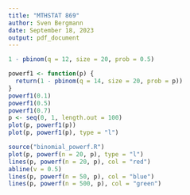 ```yaml
---
title: "MTHSTAT 869"
author: Sven Bergmann
date: September 18, 2023
output: pdf_document
---
```


```r
1 - pbinom(q = 12, size = 20, prob = 0.5)
```
```r
powerf1 <- function(p) {
  return(1 - pbinom(q = 14, size = 20, prob = p))
}
powerf1(0.1)
powerf1(0.5)
powerf1(0.7)
p <- seq(0, 1, length.out = 100)
plot(p, powerf1(p))
plot(p, powerf1(p), type = "l")
```
```r
source("binomial_powerf.R")
plot(p, powerf(n = 20, p), type = "l")
lines(p, powerf(n = 20, p), col = "red")
abline(v = 0.5)
lines(p, powerf(n = 50, p), col = "blue")
lines(p, powerf(n = 500, p), col = "green")
```
